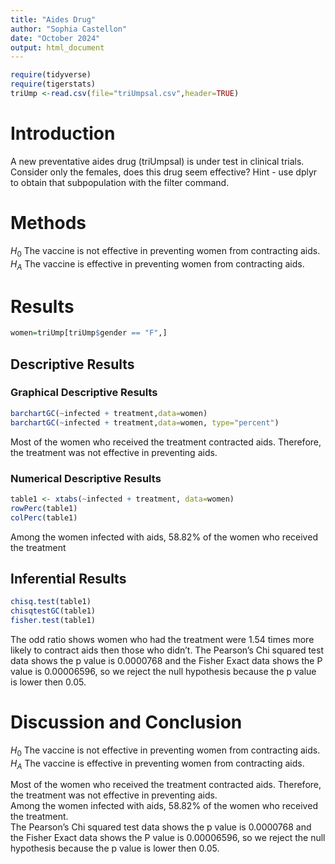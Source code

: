 ```yaml
---
title: "Aides Drug"
author: "Sophia Castellon"
date: "October 2024"
output: html_document
---
```


```r
require(tidyverse)
require(tigerstats)
triUmp <-read.csv(file="triUmpsal.csv",header=TRUE)
```

# Introduction

<!--In this section you explain what you are trying to show.  Where did the data come from?  What is the research or other question you are trying to answer?.  If you skimp in this section expect to be marked down in your grade. Paint a picture of the project a couple of paragraphs is expected!-->

A new  preventative aides drug (triUmpsal) is under test in clinical trials. Consider only the females, does this drug seem effective?  Hint - use dplyr to obtain that subpopulation with the filter command.

# Methods

$H_0$ The vaccine is not effective in preventing women from contracting aids.   
$H_A$ The vaccine is effective in preventing women from contracting aids.  

<!--Decide on your methods:  use "variable analysis" or other appropriate descriptors.  Make sure to choose at least one graphical method and at least one numerical method. Discuss what data manipulations may be needed for example subsetting or other binning procedures and what sort of graphical displays and inferential tools will be used!-->

# Results

<!--Divide this section into two sub-sections:  One for your descriptive  results and one for your inferential results.!-->

```r
women=triUmp[triUmp$gender == "F",]
```


## Descriptive Results

### Graphical Descriptive Results

<!--Graphical results here.  Make sure to show your code.  Provide appropriate labels for axes, giving units if possible, and provide a good title for the graph, too.  Use the graphical results to describe the patterns if any that exist in the data as focused toward the research question. Bottom line is to explain the features of the graph that are relevant to conforming or departing to what is expected by your null hypothesis !-->

```r
barchartGC(~infected + treatment,data=women)
barchartGC(~infected + treatment,data=women, type="percent")

```

Most of the women who received the treatment contracted aids. Therefore, the treatment was not effective in preventing aids. 

### Numerical Descriptive Results

<!--Numerical results go here. Use the numerical results to describe the patterns if any that exist in the data as focused toward the research question!-->

```r
table1 <- xtabs(~infected + treatment, data=women)
rowPerc(table1)
colPerc(table1)
```
Among the women infected with aids, 58.82% of the women who received the treatment 

## Inferential Results

<!--State hypothesis clearly.  Make sure your discussion of the inferential test covers all the aspects that the test output produces, such as test statistic, p-value etc.  Make a decision about the null hypothesis, explain the assumptions on which the selected test/procedure was based, and why the chosen procedure satisfys the assumptions and is appropriate to answer the research question!-->

```r
chisq.test(table1)
chisqtestGC(table1)
fisher.test(table1)
```

The odd ratio shows women who had the treatment were 1.54 times more likely to contract aids then those who didn't.  The Pearson's Chi squared test data shows the p value is 0.0000768 and the Fisher Exact data shows the P value is 0.00006596, so we reject the null hypothesis because the p value is lower then 0.05.  


# Discussion and Conclusion

<!--Discussion and conclusion here.  If you found a relationship be sure to consider whether the relationship occurs because one of the variavbles causes the other, or whether they perhasps are related for some other reason.  Watch the chapter 6 videos from the GeorgeTown videos collection.!-->

$H_0$ The vaccine is not effective in preventing women from contracting aids.   
$H_A$ The vaccine is effective in preventing women from contracting aids.  

Most of the women who received the treatment contracted aids. Therefore, the treatment was not effective in preventing aids.   
Among the women infected with aids, 58.82% of the women who received the treatment.  
The Pearson's Chi squared test data shows the p value is 0.0000768 and the Fisher Exact data shows the P value is 0.00006596, so we reject the null hypothesis because the p value is lower then 0.05.